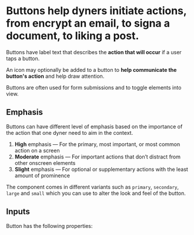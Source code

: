 

<Meta of={DyneButton} />

# Buttons help dyners initiate actions, from encrypt an email, to signa a document, to liking a post.

Buttons have label text that describes the **action that will occur** if a user taps a button.

An icon may optionally be added to a button to **help communicate the button's action** and help draw attention.

Buttons are often used for form submissions and to toggle elements into view.

## Emphasis

Buttons can have different level of emphasis based on the importance of the action that one dyner need to aim in the context.

1. **High** emphasis — For the primary, most important, or most common action on a screen
1. **Moderate** emphasis — For important actions that don’t distract from other onscreen elements
1. **Slight** emphasis — For optional or supplementary actions with the least amount of prominence

The component comes in different variants such as `primary`, `secondary`, `large` and `small` which you can use to alter the look and feel of the button.

## Inputs

Button has the following properties:

<Primary />

<Controls />

<Stories />
